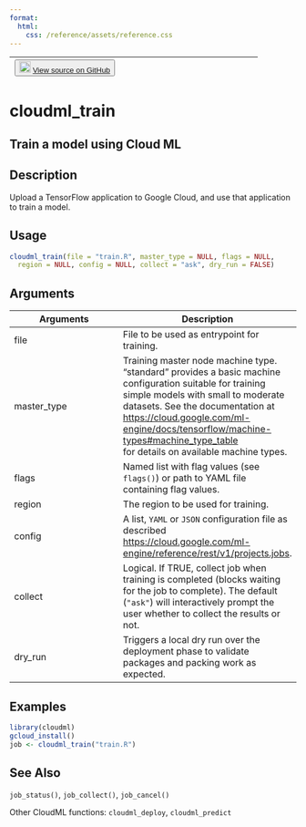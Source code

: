 ```yaml
---
format:
  html:
    css: /reference/assets/reference.css
---
```


| <button class="button"> ![](/reference/assets/GitHub-Mark-32px.png){width="20"} [View source on GitHub](NULL/blob/main/R/jobs.R#L42) </button> |
|:------------------------------:|:--------------------------------------:|

# cloudml_train

## Train a model using Cloud ML

## Description
Upload a TensorFlow application to Google Cloud, and use that application to train a model. 


## Usage
```r
cloudml_train(file = "train.R", master_type = NULL, flags = NULL, 
  region = NULL, config = NULL, collect = "ask", dry_run = FALSE) 
```

## Arguments
|Arguments|Description|
|---|---|
| file | File to be used as entrypoint for training. |
| master_type | Training master node machine type. "standard" provides a basic machine configuration suitable for training simple models with small to moderate datasets. See the documentation at [https://cloud.google.com/ml-engine/docs/tensorflow/machine-types#machine_type_table](https://cloud.google.com/ml-engine/docs/tensorflow/machine-types#machine_type_table)<br>for details on available machine types. |
| flags | Named list with flag values (see `flags()`) or path to YAML file containing flag values. |
| region | The region to be used for training. |
| config | A list, `YAML` or `JSON` configuration file as described [https://cloud.google.com/ml-engine/reference/rest/v1/projects.jobs](https://cloud.google.com/ml-engine/reference/rest/v1/projects.jobs). |
| collect | Logical. If TRUE, collect job when training is completed (blocks waiting for the job to complete). The default (`"ask"`) will interactively prompt the user whether to collect the results or not. |
| dry_run | Triggers a local dry run over the deployment phase to validate packages and packing work as expected. |





## Examples
```r
library(cloudml) 
gcloud_install() 
job <- cloudml_train("train.R") 
```

## See Also

`job_status()`, `job_collect()`, `job_cancel()`

Other CloudML functions: `cloudml_deploy`,   `cloudml_predict`


